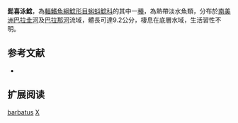 {{Speciesbox
| name = 髭喜泳鯰
| status = NE
| status_system = IUCN3.1
| image = 
| image_width = 250px
| genus = Xyliphius
| species = barbatus
| authority = [[Alonso_de_Arámburu_&_Arámburu|Alonso de Arámburu & Arámburu]], 1962
| synonyms = *''Xyliphius labrosus'', Risso & Risso, 1964
}}
'''髭喜泳鯰'''，為[[輻鰭魚綱|輻鰭魚綱]][[鯰形目|鯰形目]][[蝌蚪鯰科|蝌蚪鯰科]]的其中一[[種|種]]，為熱帶淡水魚類，分布於[[南美洲|南美洲]][[巴拉圭河|巴拉圭河]]及[[巴拉那河|巴拉那河]]流域，體長可達9.2公分，棲息在底層水域，生活習性不明。

==参考文献==
*{{FishBase_species|genus=Xyliphius|species=barbatus|year=2015|month=4}}

== 扩展阅读 ==
{{refbegin}}
{{wikispecies-inline|Xyliphius barbatus|髭喜泳鯰}}
{{refend}}
{{Taxonbar|from=Q3766420}}

[[Category:喜泳鯰屬|barbatus]]
[[Category:1962年描述的鱼类|X]]